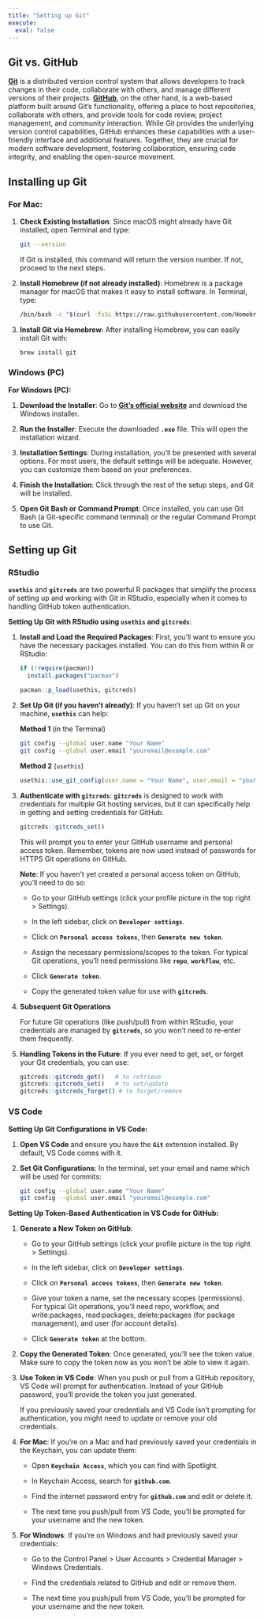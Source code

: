 ```yaml
---
title: "Setting up Git"
execute:
  eval: false
---
```


## Git vs. GitHub

[**Git**](https://en.wikipedia.org/wiki/Git) is a distributed version control system that allows developers to track changes in their code, collaborate with others, and manage different versions of their projects. [**GitHub**](https://en.wikipedia.org/wiki/GitHub), on the other hand, is a web-based platform built around Git's functionality, offering a place to host repositories, collaborate with others, and provide tools for code review, project management, and community interaction. While Git provides the underlying version control capabilities, GitHub enhances these capabilities with a user-friendly interface and additional features. Together, they are crucial for modern software development, fostering collaboration, ensuring code integrity, and enabling the open-source movement.

## Installing up Git

### **For Mac:**

1.  **Check Existing Installation**: Since macOS might already have Git installed, open Terminal and type:

    ```bash
    git --version
    ```

    If Git is installed, this command will return the version number. If not, proceed to the next steps.

2.  **Install Homebrew (if not already installed)**:
    Homebrew is a package manager for macOS that makes it easy to install software. In Terminal, type:

    ```bash
    /bin/bash -c "$(curl -fsSL https://raw.githubusercontent.com/Homebrew/install/HEAD/install.sh)"
    ```

3.  **Install Git via Homebrew**:
    After installing Homebrew, you can easily install Git with:

    ```bash
    brew install git
    ```

### Windows (PC)

**For Windows (PC):**

1.  **Download the Installer**:
    Go to [**Git's official website**](https://git-scm.com/) and download the Windows installer.

2.  **Run the Installer**:
    Execute the downloaded **`.exe`** file. This will open the installation wizard.

3.  **Installation Settings**:
    During installation, you'll be presented with several options. For most users, the default settings will be adequate. However, you can customize them based on your preferences.

4.  **Finish the Installation**:
    Click through the rest of the setup steps, and Git will be installed.

5.  **Open Git Bash or Command Prompt**:
    Once installed, you can use Git Bash (a Git-specific command terminal) or the regular Command Prompt to use Git.

## Setting up Git

### RStudio

**`usethis`** and **`gitcreds`** are two powerful R packages that simplify the process of setting up and working with Git in RStudio, especially when it comes to handling GitHub token authentication.

**Setting Up Git with RStudio using `usethis` and `gitcreds`**:

1.  **Install and Load the Required Packages**:
    First, you'll want to ensure you have the necessary packages installed. You can do this from within R or RStudio:

    ```r
    if (!require(pacman))
      install.packages("pacman")

    pacman::p_load(usethis, gitcreds)
    ```

2.  **Set Up Git (if you haven't already)**:
    If you haven't set up Git on your machine, **`usethis`** can help:

    **Method 1** (in the Terminal)

    ```bash
    git config --global user.name "Your Name"
    git config --global user.email "youremail@example.com"
    ```

    **Method 2** (`usethis`)

    ```r
    usethis::use_git_config(user.name = "Your Name", user.email = "youremail@example.com")

    ```

3.  **Authenticate with `gitcreds`**:
    **`gitcreds`** is designed to work with credentials for multiple Git hosting services, but it can specifically help in getting and setting credentials for GitHub.

    ```r
    gitcreds::gitcreds_set()
    ```

    This will prompt you to enter your GitHub username and personal access token. Remember, tokens are now used instead of passwords for HTTPS Git operations on GitHub.

    **Note**: If you haven\'t yet created a personal access token on GitHub, you'll need to do so:

    -   Go to your GitHub settings (click your profile picture in the top right \> Settings).

    -   In the left sidebar, click on **`Developer settings`**.

    -   Click on **`Personal access tokens`**, then **`Generate new token`**.

    -   Assign the necessary permissions/scopes to the token. For typical Git operations, you'll need permissions like **`repo`**, **`workflow`**, etc.

    -   Click **`Generate token`**.

    -   Copy the generated token value for use with **`gitcreds`**.

4.  **Subsequent Git Operations**

    For future Git operations (like push/pull) from within RStudio, your credentials are managed by **`gitcreds`**, so you won't need to re-enter them frequently.

5.  **Handling Tokens in the Future**:
    If you ever need to get, set, or forget your Git credentials, you can use:

    ```r
    gitcreds::gitcreds_get()   # to retrieve
    gitcreds::gitcreds_set()   # to set/update
    gitcreds::gitcreds_forget() # to forget/remove
    ```

### VS Code

**Setting Up Git Configurations in VS Code:**

1.  **Open VS Code** and ensure you have the **`Git`** extension installed. By default, VS Code comes with it.

2.  **Set Git Configurations**:
    In the terminal, set your email and name which will be used for commits:

    ```bash
    git config --global user.name "Your Name"
    git config --global user.email "youremail@example.com"
    ```

**Setting Up Token-Based Authentication in VS Code for GitHub:**

1.  **Generate a New Token on GitHub**:

    -   Go to your GitHub settings (click your profile picture in the top right \> Settings).

    -   In the left sidebar, click on **`Developer settings`**.

    -   Click on **`Personal access tokens`**, then **`Generate new token`**.

    -   Give your token a name, set the necessary scopes (permissions). For typical Git operations, you'll need repo, workflow, and write:packages, read:packages, delete:packages (for package management), and user (for account details).

    -   Click **`Generate token`** at the bottom.

2.  **Copy the Generated Token**: Once generated, you'll see the token value. Make sure to copy the token now as you won't be able to view it again.

3.  **Use Token in VS Code**:
    When you push or pull from a GitHub repository, VS Code will prompt for authentication. Instead of your GitHub password, you'll provide the token you just generated.

    If you previously saved your credentials and VS Code isn't prompting for authentication, you might need to update or remove your old credentials.

4.  **For Mac**:
    If you're on a Mac and had previously saved your credentials in the Keychain, you can update them:

    -   Open **`Keychain Access`**, which you can find with Spotlight.

    -   In Keychain Access, search for **`github.com`**.

    -   Find the internet password entry for **`github.com`** and edit or delete it.

    -   The next time you push/pull from VS Code, you'll be prompted for your username and the new token.

5.  **For Windows**:
    If you're on Windows and had previously saved your credentials:

    -   Go to the Control Panel \> User Accounts \> Credential Manager \> Windows Credentials.

    -   Find the credentials related to GitHub and edit or remove them.

    -   The next time you push/pull from VS Code, you'll be prompted for your username and the new token.
